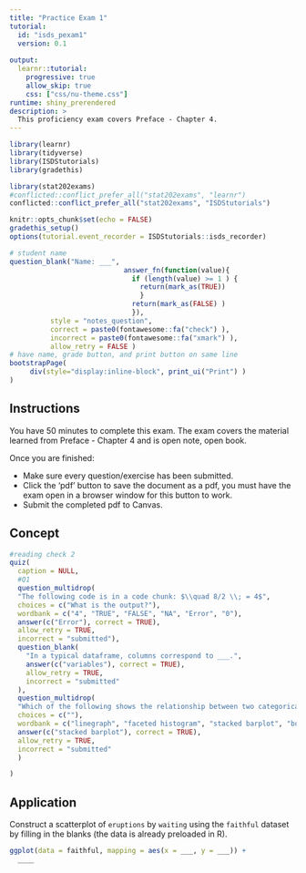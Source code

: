 ```yaml
---
title: "Practice Exam 1"
tutorial:
  id: "isds_pexam1"
  version: 0.1
  
output:
  learnr::tutorial:
    progressive: true
    allow_skip: true
    css: ["css/nu-theme.css"]
runtime: shiny_prerendered
description: >
  This proficiency exam covers Preface - Chapter 4.
---
```


```r
library(learnr)
library(tidyverse)
library(ISDStutorials)
library(gradethis)

library(stat202exams)
#conflicted::conflict_prefer_all("stat202exams", "learnr")
conflicted::conflict_prefer_all("stat202exams", "ISDStutorials")

knitr::opts_chunk$set(echo = FALSE)
gradethis_setup()
options(tutorial.event_recorder = ISDStutorials::isds_recorder)
```



```r
# student name
question_blank("Name: ___",
                            answer_fn(function(value){
                              if (length(value) >= 1 ) {
                                return(mark_as(TRUE))
                                }
                              return(mark_as(FALSE) )
                              }),
          style = "notes_question",
          correct = paste0(fontawesome::fa("check") ),
          incorrect = paste0(fontawesome::fa("xmark") ),
          allow_retry = FALSE )
# have name, grade button, and print button on same line
bootstrapPage(
     div(style="display:inline-block", print_ui("Print") )
)
```


## Instructions

You have 50 minutes to complete this exam. The exam covers the material learned from Preface - Chapter 4 and is open note, open book.

Once you are finished:

-   Make sure every question/exercise has been submitted.
-   Click the 'pdf' button to save the document as a pdf, you must have the exam open in a browser window for this button to work.
-   Submit the completed pdf to Canvas.


## Concept

```r
#reading check 2
quiz(
  caption = NULL,
  #Q1
  question_multidrop(
  "The following code is in a code chunk: $\\quad 8/2 \\; = 4$",
  choices = c("What is the output?"),
  wordbank = c("4", "TRUE", "FALSE", "NA", "Error", "0"),
  answer(c("Error"), correct = TRUE),
  allow_retry = TRUE,
  incorrect = "submitted"),
  question_blank(
    "In a typical dataframe, columns correspond to ___.",
    answer(c("variables"), correct = TRUE),
    allow_retry = TRUE,
    incorrect = "submitted"
  ),
  question_multidrop(
  "Which of the following shows the relationship between two categorical variables?",
  choices = c(""),
  wordbank = c("linegraph", "faceted histogram", "stacked barplot", "boxplot", "none of these"),
  answer(c("stacked barplot"), correct = TRUE),
  allow_retry = TRUE,
  incorrect = "submitted"
  )

)

```

## Application

Construct a scatterplot of `eruptions` by `waiting` using the `faithful` dataset by filling in the blanks (the data is already preloaded in R).

```r
ggplot(data = faithful, mapping = aes(x = ___, y = ___)) +
  ____
```

